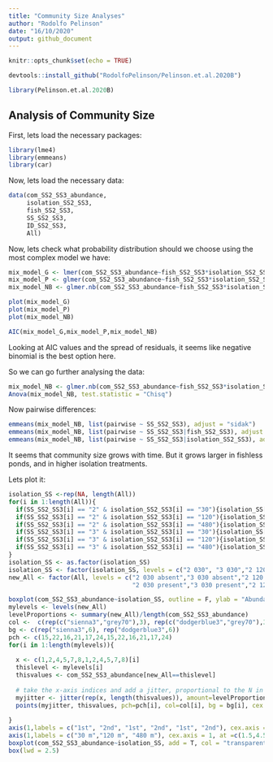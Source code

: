```yaml
---
title: "Community Size Analyses"
author: "Rodolfo Pelinson"
date: "16/10/2020"
output: github_document
---
```


```r
knitr::opts_chunk$set(echo = TRUE)
```

```r
devtools::install_github("RodolfoPelinson/Pelinson.et.al.2020B")
```


```r
library(Pelinson.et.al.2020B)
```


## Analysis of Community Size

First, lets load the necessary packages:
```r
library(lme4)
library(emmeans)
library(car)
```


Now, lets load the necessary data:
```r
data(com_SS2_SS3_abundance,
     isolation_SS2_SS3,
     fish_SS2_SS3,
     SS_SS2_SS3,
     ID_SS2_SS3,
     All)
```


Now, lets check what probability distribution should we choose using the most complex model we have:
```r
mix_model_G <- lmer(com_SS2_SS3_abundance~fish_SS2_SS3*isolation_SS2_SS3*SS_SS2_SS3 + (1|ID_SS2_SS3), REML = F)
mix_model_P <- glmer(com_SS2_SS3_abundance~fish_SS2_SS3*isolation_SS2_SS3*SS_SS2_SS3 + (1|ID_SS2_SS3), family = "poisson")
mix_model_NB <- glmer.nb(com_SS2_SS3_abundance~fish_SS2_SS3*isolation_SS2_SS3*SS_SS2_SS3 + (1|ID_SS2_SS3))

plot(mix_model_G)
plot(mix_model_P)
plot(mix_model_NB)

AIC(mix_model_G,mix_model_P,mix_model_NB)
```
Looking at AIC values and the spread of residuals, it seems like negative binomial is the best option here.

So we can go further analysing the data:
```r
mix_model_NB <- glmer.nb(com_SS2_SS3_abundance~fish_SS2_SS3*isolation_SS2_SS3*SS_SS2_SS3 + (1|ID_SS2_SS3))
Anova(mix_model_NB, test.statistic = "Chisq")
```

Now pairwise differences:
```r
emmeans(mix_model_NB, list(pairwise ~ SS_SS2_SS3), adjust = "sidak")
emmeans(mix_model_NB, list(pairwise ~ SS_SS2_SS3|fish_SS2_SS3), adjust = "sidak")
emmeans(mix_model_NB, list(pairwise ~ SS_SS2_SS3|isolation_SS2_SS3), adjust = "sidak")
```
It seems that community size grows with time. But it grows larger in fishless ponds, and in higher isolation treatments.

Lets plot it:
```r
isolation_SS <-rep(NA, length(All))
for(i in 1:length(All)){
  if(SS_SS2_SS3[i] == "2" & isolation_SS2_SS3[i] == "30"){isolation_SS[i] <- "2 030"}
  if(SS_SS2_SS3[i] == "2" & isolation_SS2_SS3[i] == "120"){isolation_SS[i] <- "2 120"}
  if(SS_SS2_SS3[i] == "2" & isolation_SS2_SS3[i] == "480"){isolation_SS[i] <- "2 480"}
  if(SS_SS2_SS3[i] == "3" & isolation_SS2_SS3[i] == "30"){isolation_SS[i] <- "3 030"}
  if(SS_SS2_SS3[i] == "3" & isolation_SS2_SS3[i] == "120"){isolation_SS[i] <- "3 120"}
  if(SS_SS2_SS3[i] == "3" & isolation_SS2_SS3[i] == "480"){isolation_SS[i] <- "3 480"}
}
isolation_SS <- as.factor(isolation_SS)
isolation_SS <- factor(isolation_SS, levels = c("2 030", "3 030","2 120", "3 120","2 480", "3 480" ))
new_All <- factor(All, levels = c("2 030 absent","3 030 absent","2 120 absent","3 120 absent","2 480 absent","3 480 absent",
                                  "2 030 present","3 030 present","2 120 present","3 120 present","2 480 present","3 480 present"))

boxplot(com_SS2_SS3_abundance~isolation_SS, outline = F, ylab = "Abundance", xlab = "", at = c(1,2,4,5,7,8), lwd = 1.5, ylim = c(0,1400), col = "transparent", xaxt="n")
mylevels <- levels(new_All)
levelProportions <- summary(new_All)/length(com_SS2_SS3_abundance)
col <-  c(rep(c("sienna3","grey70"),3), rep(c("dodgerblue3","grey70"),3))
bg <- c(rep("sienna3",6), rep("dodgerblue3",6))
pch <- c(15,22,16,21,17,24,15,22,16,21,17,24)
for(i in 1:length(mylevels)){
  
  x <- c(1,2,4,5,7,8,1,2,4,5,7,8)[i]
  thislevel <- mylevels[i]
  thisvalues <- com_SS2_SS3_abundance[new_All==thislevel]
  
  # take the x-axis indices and add a jitter, proportional to the N in each level
  myjitter <- jitter(rep(x, length(thisvalues)), amount=levelProportions[i]/0.8)
  points(myjitter, thisvalues, pch=pch[i], col=col[i], bg = bg[i], cex = 1.5, lwd = 3) 
  
}
axis(1,labels = c("1st", "2nd", "1st", "2nd", "1st", "2nd"), cex.axis = 0.8, at =c(1,2,4,5,7,8))
axis(1,labels = c("30 m","120 m", "480 m"), cex.axis = 1, at =c(1.5,4.5,7.5), line = 1.5, tick = F )
boxplot(com_SS2_SS3_abundance~isolation_SS, add = T, col = "transparent", outline = F,at = c(1,2,4,5,7,8), lwd = 1.5, xaxt="n")
box(lwd = 2.5)

```

